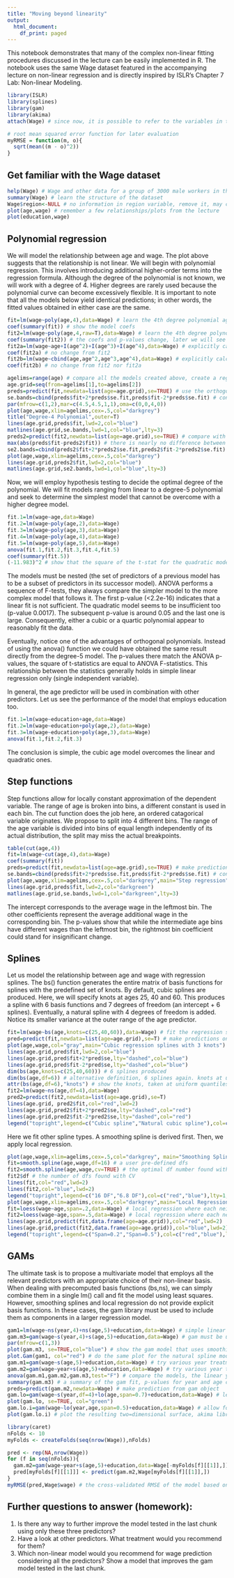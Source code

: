 ```yaml
---
title: "Moving beyond linearity"
output:
  html_document:
    df_print: paged
---
```


This notebook demonstrates that many of the complex non-linear fitting procedures discussed in the lecture can be easily implemented in R. The notebook uses the same Wage dataset featured in the accompanying lecture on non-linear regression and is directly inspired by ISLR's Chapter 7 Lab: Non-linear Modeling.

```r
library(ISLR)
library(splines)
library(gam)
library(akima)
attach(Wage) # since now, it is possible to refer to the variables in the Wage data frame by their names alone, without the prefix Wage$

# root mean squared error function for later evaluation
myRMSE = function(m, o){
  sqrt(mean((m - o)^2))
}
```

## Get familiar with the Wage dataset
```r
help(Wage) # Wage and other data for a group of 3000 male workers in the Mid-Atlantic region
summary(Wage) # learn the structure of the dataset
Wage$region<-NULL # no information in region variable, remove it, may cause errors in later models
plot(age,wage) # remember a few relationships/plots from the lecture
plot(education,wage)
```

## Polynomial regression

We will model the relationship between age and wage. The plot above suggests that the relationship is not linear. We will begin with polynomial regression. This involves introducing additional higher-order terms into the regression formula. Although the degree of the polynomial is not known, we will work with a degree of 4. Higher degrees are rarely used because the polynomial curve can become excessively flexible. It is important to note that all the models below yield identical predictions; in other words, the fitted values obtained in either case are the same.

```r
fit=lm(wage~poly(age,4),data=Wage) # learn the 4th degree polynomial age model with orthogonal polynomials
coef(summary(fit)) # show the model coefs
fit2=lm(wage~poly(age,4,raw=T),data=Wage) # learn the 4th degree polynomial age model with raw polynomials
coef(summary(fit2)) # the coefs and p-values change, later we will see it does not affect the fitted values
fit2a=lm(wage~age+I(age^2)+I(age^3)+I(age^4),data=Wage) # explicitly calculate the higher-order terms, I inhibits the interpretation of ^ as a formula crossing/interaction operator, it would make no effect with the only variable age  
coef(fit2a) # no change from fit2
fit2b=lm(wage~cbind(age,age^2,age^3,age^4),data=Wage) # explicitly calculate the higher powers, store them into a data.frame
coef(fit2b) # no change from fit2 nor fit2a

agelims=range(age) # compare all the models created above, create a regular grid of ages to test
age.grid=seq(from=agelims[1],to=agelims[2])
preds=predict(fit,newdata=list(age=age.grid),se=TRUE) # use the orthogonal polynomial model first
se.bands=cbind(preds$fit+2*preds$se.fit,preds$fit-2*preds$se.fit) # construct 95% confidence intervals
par(mfrow=c(1,2),mar=c(4.5,4.5,1,1),oma=c(0,0,4,0))
plot(age,wage,xlim=agelims,cex=.5,col="darkgrey")
title("Degree-4 Polynomial",outer=T)
lines(age.grid,preds$fit,lwd=2,col="blue")
matlines(age.grid,se.bands,lwd=1,col="blue",lty=3)
preds2=predict(fit2,newdata=list(age=age.grid),se=TRUE) # compare with the second fit (we have already found out that 2b and 2c must be identical)
max(abs(preds$fit-preds2$fit)) # there is nearly no difference between the predictions
se2.bands=cbind(preds2$fit+2*preds2$se.fit,preds2$fit-2*preds2$se.fit) # construct 95% confidence intervals
plot(age,wage,xlim=agelims,cex=.5,col="darkgrey")
lines(age.grid,preds2$fit,lwd=2,col="blue")
matlines(age.grid,se2.bands,lwd=1,col="blue",lty=3)
```

Now, we will employ hypothesis testing to decide the optimal degree of the polynomial. We will fit models ranging from linear to a degree-5 polynomial and seek to determine the simplest model that cannot be overcome with a higher degree model.

```r
fit.1=lm(wage~age,data=Wage)
fit.2=lm(wage~poly(age,2),data=Wage)
fit.3=lm(wage~poly(age,3),data=Wage)
fit.4=lm(wage~poly(age,4),data=Wage)
fit.5=lm(wage~poly(age,5),data=Wage)
anova(fit.1,fit.2,fit.3,fit.4,fit.5)
coef(summary(fit.5))
(-11.983)^2 # show that the square of the t-stat for the quadratic model equals the F-stat for the quadratic model taken from ANOVA
```

The models must be nested (the set of predictors of a previous model has to be a subset of predictors in its successor model). ANOVA performs a sequence of F-tests, they always compare the simpler model to the more complex model that follows it. The first p-value (<2.2e-16) indicates that a linear fit is not sufficient. The quadratic model seems to be insufficient too (p-value 0.0017). The subsequent p-value is around 0.05 and the last one is large. Consequently, either a cubic or a quartic polynomial appear to reasonably fit the data.

Eventually, notice one of the advantages of orthogonal polynomials. Instead of using the anova() function we could have obtained the same result directly from the degree-5 model. The p-values there match the ANOVA p-values, the square of t-statistics are equal to ANOVA F-statistics. This relationship between the statistics generally holds in simple linear regression only (single independent variable).

In general, the age predictor will be used in combination with other predictors. Let us see the performance of the model that employs education too.

```r
fit.1=lm(wage~education+age,data=Wage)
fit.2=lm(wage~education+poly(age,2),data=Wage)
fit.3=lm(wage~education+poly(age,3),data=Wage)
anova(fit.1,fit.2,fit.3)
```
The conclusion is simple, the cubic age model overcomes the linear and quadratic ones.

## Step functions

Step functions allow for locally constant approximation of the dependent variable. The range of age is broken into bins, a different constant is used in each bin. The cut function does the job here, an ordered catagorical variable originates. We propose to split into 4 different bins. The range of the age variable is divided into bins of equal length independently of its actual distribution, the split may miss the actual breakpoints.
```r
table(cut(age,4))
fit=lm(wage~cut(age,4),data=Wage)
coef(summary(fit))
preds=predict(fit,newdata=list(age=age.grid),se=TRUE) # make predictions on the same regular age grid we used for polynomial models
se.bands=cbind(preds$fit+2*preds$se.fit,preds$fit-2*preds$se.fit) # construct 95% confidence intervals
plot(age,wage,xlim=agelims,cex=.5,col="darkgrey",main="Step regression")
lines(age.grid,preds$fit,lwd=2,col="darkgreen")
matlines(age.grid,se.bands,lwd=1,col="darkgreen",lty=3)

```

The intercept corresponds to the average wage in the leftmost bin. The other coefficients represent the average additional wage in the corresponding bin. The p-values show that while the intermediate age bins have different wages than the leftmost bin, the rightmost bin coefficient could stand for insignificant change.

## Splines

Let us model the relationship between age and wage with regression splines. The bs() function generates the entire matrix of basis functions for splines with the predefined set of knots. By default, cubic splines are produced. Here, we will specify knots at ages 25, 40 and 60. This produces a spline with 6 basis functions and 7 degrees of freedom (an intercept + 6 splines). Eventually, a natural spline with 4 degrees of freedom is added. Notice its smaller variance at the outer range of the age predictor. 


```r
fit=lm(wage~bs(age,knots=c(25,40,60)),data=Wage) # fit the regression spline model
pred=predict(fit,newdata=list(age=age.grid),se=T) # make predictions on the same regular age grid we used for polynomial models
plot(age,wage,col="gray",main="Cubic regression splines with 3 knots") # show the prediction plot
lines(age.grid,pred$fit,lwd=2,col="blue")
lines(age.grid,pred$fit+2*pred$se,lty="dashed",col="blue")
lines(age.grid,pred$fit-2*pred$se,lty="dashed",col="blue")
dim(bs(age,knots=c(25,40,60))) # 6 splines produced
dim(bs(age,df=6)) # alternative definition, 6 splines again. knots at uniform quantiles of age
attr(bs(age,df=6),"knots") # show the knots, taken at uniform quantiles (25th, 50th, 75th), their number derived from df
fit2=lm(wage~ns(age,df=4),data=Wage)
pred2=predict(fit2,newdata=list(age=age.grid),se=T)
lines(age.grid, pred2$fit,col="red",lwd=2)
lines(age.grid,pred2$fit+2*pred2$se,lty="dashed",col="red")
lines(age.grid,pred2$fit-2*pred2$se,lty="dashed",col="red")
legend("topright",legend=c("Cubic spline","Natural cubic spline"),col=c("blue","red"),lty=1,lwd=2,cex=.8)
```

Here we fit other spline types. A smoothing spline is derived first. Then, we apply local regression.

```r
plot(age,wage,xlim=agelims,cex=.5,col="darkgrey", main="Smoothing Spline")
fit=smooth.spline(age,wage,df=16) # a user pre-defined dfs
fit2=smooth.spline(age,wage,cv=TRUE) # the optimal df number found with CV
fit2$df # the number of dfs found with CV
lines(fit,col="red",lwd=2)
lines(fit2,col="blue",lwd=2)
legend("topright",legend=c("16 DF","6.8 DF"),col=c("red","blue"),lty=1,lwd=2,cex=.8)
plot(age,wage,xlim=agelims,cex=.5,col="darkgrey",main="Local Regression")
fit=loess(wage~age,span=.2,data=Wage) # local regression where each neighborhood consists of 20% of the observations
fit2=loess(wage~age,span=.5,data=Wage) # local regression where each neighborhood consists of 50% of the observations
lines(age.grid,predict(fit,data.frame(age=age.grid)),col="red",lwd=2)
lines(age.grid,predict(fit2,data.frame(age=age.grid)),col="blue",lwd=2)
legend("topright",legend=c("Span=0.2","Span=0.5"),col=c("red","blue"),lty=1,lwd=2,cex=.8)
```

## GAMs

The ultimate task is to propose a multivariate model that employs all the relevant predictors with an appropriate choice of their non-linear basis. When dealing with precomputed basis functions (bs,ns), we can simply combine them in a single lm() call and fit the model using least squares. However, smoothing splines and local regression do not provide explicit basis functions. In these cases, the gam library must be used to include them as components in a larger regression model.

```r
gam1=lm(wage~ns(year,4)+ns(age,5)+education,data=Wage) # simple linear model when using bs() and ns()
gam.m3=gam(wage~s(year,4)+s(age,5)+education,data=Wage) # gam must be used to compile smoothing splines and/or local regression
par(mfrow=c(1,3))
plot(gam.m3, se=TRUE,col="blue") # show the gam model that uses smoothing splines (education is categorical and converted into dummy vars), demonstrate the individual components of the model
plot.Gam(gam1, col="red") # do the same plot for the natural spline model
gam.m1=gam(wage~s(age,5)+education,data=Wage) # try various year treatments, this is the model that ignores year
gam.m2=gam(wage~year+s(age,5)+education,data=Wage) # try various year treatments, this is the model that uses a linear function of year
anova(gam.m1,gam.m2,gam.m3,test="F") # compare the models, the linear year model works the best, m2 is preferred
summary(gam.m3) # a summary of the gam fit, p-values for year and age correspond to a H0 of a linear relationship versus Ha of a non-linear relationship, a linear function is sufficient for year, however, a non-linear term is requirred for age 
preds=predict(gam.m2,newdata=Wage) # make prediction from gam object
gam.lo=gam(wage~s(year,df=4)+lo(age,span=0.7)+education,data=Wage) # learn a gam with local regression building blocks
plot(gam.lo, se=TRUE, col="green")
gam.lo.i=gam(wage~lo(year,age,span=0.5)+education,data=Wage) # allow for interactions between year and age in local regression
plot(gam.lo.i) # plot the resulting two=dimensional surface, akima library is needed here
```
```r
library(caret)
nFolds <- 10
myFolds <- createFolds(seq(nrow(Wage)),nFolds)

pred <- rep(NA,nrow(Wage))
for (f in seq(nFolds)){
  gam.m2=gam(wage~year+s(age,5)+education,data=Wage[-myFolds[f][[1]],])
  pred[myFolds[f][[1]]] <- predict(gam.m2,Wage[myFolds[f][[1]],])
}
myRMSE(pred,Wage$wage) # the cross-validated RMSE of the model based on year, age and education
```

## Further questions to answer (homework):

1. Is there any way to further improve the model tested in the last chunk using only these three predictors?
2. Have a look at other predictors. What treatment would you recommend for them?
3. Which non-linear model would you recommend for wage prediction considering all the predictors? Show a model that improves the gam model tested in the last chunk.
